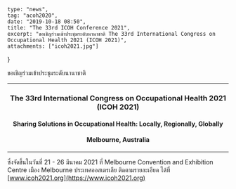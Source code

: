 	type: "news",
	tag: "acoh2020",
	date: "2019-10-18 08:50",
	title: "The 33rd ICOH Conference 2021",
	excerpt: "ขอเชิญร่วมเข้าประชุมระดับนานาชาติ The 33rd International Congress on Occupational Health 2021 (ICOH 2021)",
	attachments: ["icoh2021.jpg"]
}

ขอเชิญร่วมเข้าประชุมระดับนานาชาติ

---

<center><h3>The 33rd International Congress on Occupational Health 2021 (ICOH 2021)</h3></center>
<center><h4>Sharing Solutions in Occupational Health: Locally, Regionally, Globally</h4></center>
<center><h4>Melbourne, Australia</h4></center>

---

ซึ่งจัดขึ้นในวันที่ 21 - 26 มีนาคม 2021 ที่ Melbourne Convention and Exhibition Centre เมือง Melbourne ประเทศออสเตรเลีย
ติดตามรายละเอียด ได้ที่ [www.icoh2021.org](https://www.icoh2021.org)